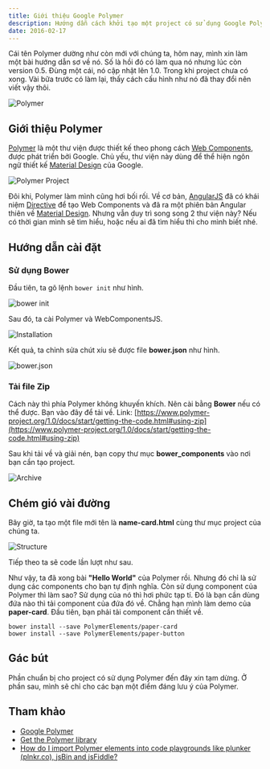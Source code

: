```yaml
---
title: Giới thiệu Google Polymer
description: Hướng dẫn cách khởi tạo một project có sử dụng Google Polymer.
date: 2016-02-17
---
```


Cái tên Polymer dường như còn mới với chúng ta, hôm nay, mình xin làm một bài hướng dẫn sơ về nó. Số là hồi đó có làm qua nó nhưng lúc còn version 0.5. Đùng một cái, nó cập nhật lên 1.0. Trong khi project chưa có xong. Vài bữa trước có làm lại, thấy cách cấu hình như nó đã thay đổi nên viết vậy thôi.

![Polymer](../../assets/tutorials/gioi-thieu-google-polymer/logo.png)

## Giới thiệu Polymer

[Polymer](https://www.polymer-project.org/) là một thư viện được thiết kế theo phong cách [Web Components](https://en.wikipedia.org/wiki/Web_Components), được phát triển bởi Google. Chủ yếu, thư viện này dùng để thể hiện ngôn ngữ thiết kế [Material Design](https://en.wikipedia.org/wiki/Material_Design) của Google.

![Polymer Project](../../assets/tutorials/gioi-thieu-google-polymer/polymer-project.png)

Đôi khi, Polymer làm mình cũng hơi bối rối. Về cơ bản, [AngularJS](https://angularjs.org/) đã có khái niệm [Directive](https://docs.angularjs.org/guide/directive) để tạo Web Components và đã ra một phiên bản Angular thiên về [Material Design](https://material.angularjs.org/latest/). Nhưng vẫn duy trì song song 2 thư viện này? Nếu có thời gian mình sẽ tìm hiểu, hoặc nếu ai đã tìm hiểu thì cho mình biết nhé.

## Hướng dẫn cài đặt

### Sử dụng Bower

Đầu tiên, ta gõ lệnh `bower init` như hình.

![bower init](../../assets/tutorials/gioi-thieu-google-polymer/bower-init.png)

Sau đó, ta cài Polymer và WebComponentsJS.

![Installation](../../assets/tutorials/gioi-thieu-google-polymer/install.png)

Kết quả, ta chỉnh sửa chút xíu sẽ được file **bower.json** như hình.

![bower.json](../../assets/tutorials/gioi-thieu-google-polymer/bower-json.png)

### Tải file Zip

Cách này thì phía Polymer không khuyến khích. Nên cài bằng **Bower** nếu có thể được. Bạn vào đây để tải về. Link: [https://www.polymer-project.org/1.0/docs/start/getting-the-code.html#using-zip](https://www.polymer-project.org/1.0/docs/start/getting-the-code.html#using-zip)

Sau khi tải về và giải nén, bạn copy thư mục **bower_components** vào nơi bạn cần tạo project.

![Archive](../../assets/tutorials/gioi-thieu-google-polymer/archive.png)

## Chém gió vài đường

Bây giờ, ta tạo một file mới tên là **name-card.html** cùng thư mục project của chúng ta.

![Structure](../../assets/tutorials/gioi-thieu-google-polymer/structure.png)

Tiếp theo ta sẽ code lần lượt như sau.

Như vậy, ta đã xong bài **"Hello World"** của Polymer rồi. Nhưng đó chỉ là sử dụng các components cho bạn tự định nghĩa. Còn sử dụng component của Polymer thì làm sao? Sử dụng của nó thì hơi phức tạp tí. Đó là bạn cần dùng đứa nào thì tải component của đứa đó về. Chẳng hạn mình làm demo của **paper-card**. Đầu tiên, bạn phải tải component cần thiết về.

`bower install --save PolymerElements/paper-card`  
`bower install --save PolymerElements/paper-button`

## Gác bút

Phần chuẩn bị cho project có sử dụng Polymer đến đây xin tạm dừng. Ở phần sau, mình sẽ chỉ cho các bạn một điểm đáng lưu ý của Polymer.

## Tham khảo

- [Google Polymer](<https://en.wikipedia.org/wiki/Polymer_(library)>)
- [Get the Polymer library](https://www.polymer-project.org/1.0/docs/start/getting-the-code.html)
- [How do I import Polymer elements into code playgrounds like plunker (plnkr.co), jsBin and jsFiddle?](http://stackoverflow.com/questions/31534350/how-do-i-import-polymer-elements-into-code-playgrounds-like-plunker-plnkr-co)
